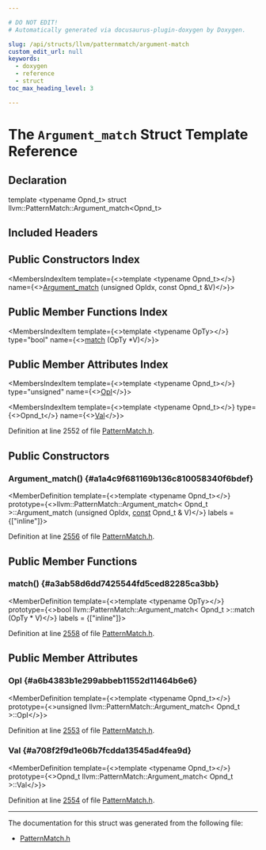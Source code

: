 ```yaml
---

# DO NOT EDIT!
# Automatically generated via docusaurus-plugin-doxygen by Doxygen.

slug: /api/structs/llvm/patternmatch/argument-match
custom_edit_url: null
keywords:
  - doxygen
  - reference
  - struct
toc_max_heading_level: 3

---
```





# The `Argument_match` Struct Template Reference

<DoxygenPage pluginConfig={pluginConfig}>



## Declaration

<CodeBlock>template &lt;typename Opnd&#95;t&gt;
struct llvm::PatternMatch::Argument_match&lt;Opnd&#95;t&gt;</CodeBlock>

## Included Headers

<IncludesList>
<IncludesListItem
  filePath="llvm/IR/PatternMatch.h"
  permalink="/docs/api/files/include/include/llvm/include/llvm/ir/patternmatch-h"
  isLocal="true" />
</IncludesList>

## Public Constructors Index

<MembersIndex>

<MembersIndexItem
  template={<>template &lt;typename Opnd&#95;t&gt;</>}
  name={<><a href="#a1a4c9f681169b136c810058340f6bdef">Argument&#95;match</a> (unsigned OpIdx, const Opnd&#95;t &amp;V)</>}>
</MembersIndexItem>

</MembersIndex>

## Public Member Functions Index

<MembersIndex>

<MembersIndexItem
  template={<>template &lt;typename OpTy&gt;</>}
  type="bool"
  name={<><a href="#a3ab58d6dd7425544fd5ced82285ca3bb">match</a> (OpTy &#42;V)</>}>
</MembersIndexItem>

</MembersIndex>

## Public Member Attributes Index

<MembersIndex>

<MembersIndexItem
  template={<>template &lt;typename Opnd&#95;t&gt;</>}
  type="unsigned"
  name={<><a href="#a6b4383b1e299abbeb11552d11464b6e6">OpI</a></>}>
</MembersIndexItem>

<MembersIndexItem
  template={<>template &lt;typename Opnd&#95;t&gt;</>}
  type={<>Opnd&#95;t</>}
  name={<><a href="#a708f2f9d1e06b7fcdda13545ad4fea9d">Val</a></>}>
</MembersIndexItem>

</MembersIndex>


Definition at line 2552 of file <a href="/docs/api/files/include/include/llvm/include/llvm/ir/patternmatch-h">PatternMatch.h</a>.

<SectionDefinition>

## Public Constructors

### Argument&#95;match() {#a1a4c9f681169b136c810058340f6bdef}

<MemberDefinition
  template={<>template &lt;typename Opnd&#95;t&gt;</>}
  prototype={<>llvm::PatternMatch::Argument&#95;match&lt; Opnd&#95;t &gt;::Argument&#95;match (unsigned OpIdx, <a href="/docs/api/files/lib/lib/target/lib/target/aarch64/aarch64promoteconstant-cpp/#a90f8350fecae261c25be85d38b451bff">const</a> Opnd&#95;t &amp; V)</>}
  labels = {["inline"]}>

Definition at line <a href="/docs/api/files/include/include/llvm/include/llvm/ir/patternmatch-h/#l02556">2556</a> of file <a href="/docs/api/files/include/include/llvm/include/llvm/ir/patternmatch-h">PatternMatch.h</a>.
</MemberDefinition>

</SectionDefinition>

<SectionDefinition>

## Public Member Functions

### match() {#a3ab58d6dd7425544fd5ced82285ca3bb}

<MemberDefinition
  template={<>template &lt;typename OpTy&gt;</>}
  prototype={<>bool llvm::PatternMatch::Argument&#95;match&lt; Opnd&#95;t &gt;::match (OpTy &#42; V)</>}
  labels = {["inline"]}>

Definition at line <a href="/docs/api/files/include/include/llvm/include/llvm/ir/patternmatch-h/#l02558">2558</a> of file <a href="/docs/api/files/include/include/llvm/include/llvm/ir/patternmatch-h">PatternMatch.h</a>.
</MemberDefinition>

</SectionDefinition>

<SectionDefinition>

## Public Member Attributes

### OpI {#a6b4383b1e299abbeb11552d11464b6e6}

<MemberDefinition
  template={<>template &lt;typename Opnd&#95;t&gt;</>}
  prototype={<>unsigned llvm::PatternMatch::Argument&#95;match&lt; Opnd&#95;t &gt;::OpI</>}>

Definition at line <a href="/docs/api/files/include/include/llvm/include/llvm/ir/patternmatch-h/#l02553">2553</a> of file <a href="/docs/api/files/include/include/llvm/include/llvm/ir/patternmatch-h">PatternMatch.h</a>.
</MemberDefinition>

### Val {#a708f2f9d1e06b7fcdda13545ad4fea9d}

<MemberDefinition
  template={<>template &lt;typename Opnd&#95;t&gt;</>}
  prototype={<>Opnd&#95;t llvm::PatternMatch::Argument&#95;match&lt; Opnd&#95;t &gt;::Val</>}>

Definition at line <a href="/docs/api/files/include/include/llvm/include/llvm/ir/patternmatch-h/#l02554">2554</a> of file <a href="/docs/api/files/include/include/llvm/include/llvm/ir/patternmatch-h">PatternMatch.h</a>.
</MemberDefinition>

</SectionDefinition>

<hr/>

The documentation for this struct was generated from the following file:

<ul>
<li><a href="/docs/api/files/include/include/llvm/include/llvm/ir/patternmatch-h">PatternMatch.h</a></li>
</ul>

</DoxygenPage>
